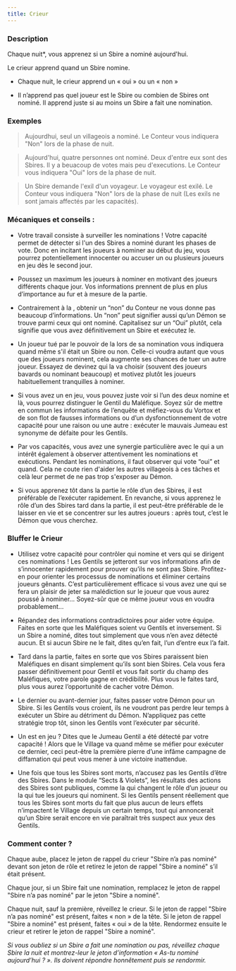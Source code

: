 ```yaml
---
title: Crieur
---
```



<Role CRIEUR header />

### Description

Chaque nuit*, vous apprenez si un Sbire a nominé aujourd'hui.

Le crieur apprend quand un Sbire nomine.

-   Chaque nuit, le crieur apprend un « oui » ou un « non »

-   Il n’apprend pas quel joueur est le Sbire ou combien de Sbires ont nominé. Il apprend juste si au moins un Sbire a fait une nomination.

### Exemples

> Aujourdhui, seul un villageois a nominé. Le Conteur vous indiquera "Non" lors de la phase de nuit.

> Aujourd'hui, quatre personnes ont nominé. Deux d'entre eux sont des Sbires. Il y a beuacoup de votes mais peu d'executions. Le Conteur vous indiquera "Oui" lors de la phase de nuit.

> Un Sbire demande l'exil d'un voyageur. Le voyageur est exilé. Le Conteur vous indiquera "Non" lors de la phase de nuit (Les exils ne sont jamais affectés par les capacités).

### Mécaniques et conseils :

- Votre travail consiste à surveiller les nominations ! Votre capacité permet de détecter si l'un des Sbires a nominé durant les phases de vote. Donc en incitant les joueurs à nominer au début du jeu, vous pourrez potentiellement innocenter ou accuser un ou plusieurs joueurs en jeu dès le second jour.

- Poussez un maximum les joueurs à nominer en motivant des joueurs différents chaque jour. Vos informations prennent de plus en plus d’importance au fur et à mesure de la partie.

- Contrairement à la <Role VOYANTE />, obtenir un “non” du Conteur ne vous donne pas beaucoup d’informations. Un “non” peut signifier aussi qu’un Démon se trouve parmi ceux qui ont nominé. Capitalisez sur un “Oui” plutôt, cela signifie que vous avez définitivement un Sbire et exécutez le.    

- Un joueur tué par le pouvoir de la <Role SORCIERE /> lors de sa nomination vous indiquera quand même s'il était un Sbire ou non. Celle-ci voudra autant que vous que des joueurs nominent, cela augmente ses chances de tuer un autre joueur. Essayez de devinez qui la <Role SORCIERE /> va choisir (souvent des joueurs bavards ou nominant beaucoup) et motivez plutôt les joueurs habituellement tranquilles à nominer. 

- Si vous avez un <Role JUMEAU_MALEFIQUE /> en jeu, vous pouvez juste voir si l’un des deux nomine et là, vous pourrez distinguer le Gentil du Maléfique. Soyez sûr de mettre en commun les informations de l’enquête et méfiez-vous du Vortox et de son flot de fausses informations ou d’un dysfonctionnement de votre capacité pour une raison ou une autre : exécuter le mauvais Jumeau est synonyme de défaite pour les Gentils.

- Par vos capacités, vous avez une synergie particulière avec le <Role FLEURISTE /> qui a un intérêt également à observer attentivement les nominations et exécutions. Pendant les nominations, il faut observer qui vote “oui” et quand. Cela ne coute rien d'aider les autres villageois à ces tâches et celà leur permet de ne pas trop s'exposer au Démon.

- Si vous apprenez tôt dans la partie le rôle d’un des Sbires, il est préférable de l’exécuter rapidement. En revanche, si vous apprenez le rôle d’un des Sbires tard dans la partie, il est peut-être préférable de le laisser en vie et se concentrer sur les autres joueurs : après tout, c’est le Démon que vous cherchez.

### Bluffer le Crieur

- Utilisez votre capacité pour contrôler qui nomine et vers qui se dirigent ces nominations ! Les Gentils se jetteront sur vos informations afin de s’innocenter rapidement pour prouver qu’ils ne sont pas Sbire. Profitez-en pour orienter les processus de nominations et éliminer certains joueurs gênants. C’est particulièrement efficace si vous avez une <Role SORCIERE /> qui se fera un plaisir de jeter sa malédiction sur le joueur que vous aurez poussé à nominer… Soyez-sûr que ce même joueur vous en voudra probablement... 

- Répandez des informations contradictoires pour aider votre équipe. Faites en sorte que les Maléfiques soient vu Gentils et inversement. Si un Sbire a nominé, dites tout simplement que vous n’en avez détecté aucun. Et si aucun Sbire ne le fait, dites qu’en fait, l’un d’entre eux l’a fait.

- Tard dans la partie, faites en sorte que vos Sbires paraissent bien Maléfiques en disant simplement qu’ils sont bien Sbires. Cela vous fera passer définitivement pour Gentil et vous fait sortir du champ des Maléfiques, votre parole gagne en crédibilité. Plus vous le faites tard, plus vous aurez l’opportunité de cacher votre Démon.

- Le dernier ou avant-dernier jour, faites passer votre Démon pour un Sbire. Si les Gentils vous croient, ils ne voudront pas perdre leur temps à exécuter un Sbire au détriment du Démon. N’appliquez pas cette stratégie trop tôt, sinon les Gentils vont l’exécuter par sécurité.

- Un <Role JUMEAU_MALEFIQUE /> est en jeu ? Dites que le Jumeau Gentil a été détecté par votre capacité ! Alors que le Village va quand même se méfier pour exécuter ce dernier, ceci peut-être la première pierre d’une infâme campagne de diffamation qui peut vous mener à une victoire inattendue.

- Une fois que tous les Sbires sont morts, n’accusez pas les Gentils d’être des Sbires. Dans le module “Sects & Violets”, les résultats des actions des Sbires sont publiques, comme la <Role VIEILLE_CHOUETTE /> qui changent le rôle d’un joueur ou la <Role SORCIERE /> qui tue les joueurs qui nominent.  Si les Gentils pensent réellement que tous les Sbires sont morts du fait que plus aucun de leurs effets n’impactent le Village depuis un certain temps, tout <Role CRIEUR /> qui annoncerait qu’un Sbire serait encore en vie paraîtrait très suspect aux yeux des Gentils.      

### Comment conter ?

Chaque aube, placez le jeton de rappel du crieur "Sbire n’a pas nominé"  devant son jeton de rôle et retirez le jeton de rappel "Sbire a nominé" s’il était présent.

Chaque jour, si un Sbire fait une nomination, remplacez le jeton de rappel "Sbire n’a pas nominé"  par le jeton "Sbire a nominé".

Chaque nuit, sauf la première, réveillez le crieur. Si le jeton de rappel "Sbire n’a pas nominé" est présent, faites « non » de la tête. Si le jeton de rappel "Sbire a nominé" est présent, faites « oui » de la tête. Rendormez ensuite le crieur et retirer le jeton de rappel "Sbire a nominé".

_Si vous oubliez si un Sbire a fait une nomination ou pas, réveillez chaque Sbire la nuit et montrez-leur le jeton d’information « As-tu nominé aujourd’hui ? ». Ils doivent répondre honnêtement puis se rendormir._